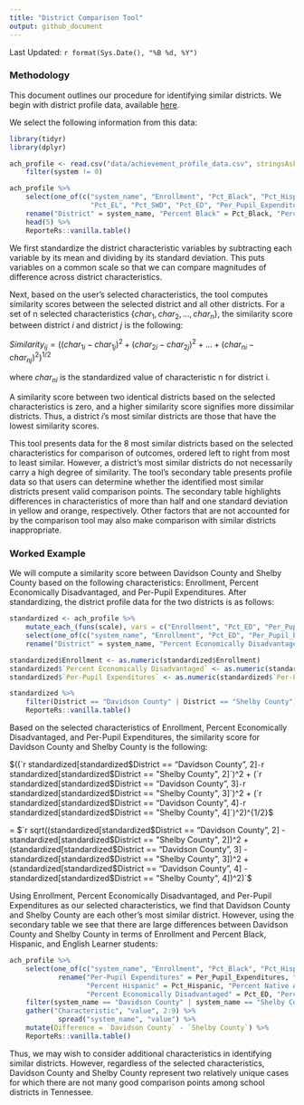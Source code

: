```yaml
---
title: "District Comparison Tool"
output: github_document
---
```


Last Updated: `r format(Sys.Date(), "%B %d, %Y")`

### Methodology

This document outlines our procedure for identifying similar districts. We begin with district profile data, available [here](http://www.tn.gov/education/topic/data-downloads). 

We select the following information from this data:

``` r
library(tidyr)
library(dplyr)

ach_profile <- read.csv("data/achievement_profile_data.csv", stringsAsFactors = FALSE) %>%
    filter(system != 0)

ach_profile %>% 
    select(one_of(c("system_name", "Enrollment", "Pct_Black", "Pct_Hispanic", "Pct_Native_American", 
                    "Pct_EL", "Pct_SWD", "Pct_ED", "Per_Pupil_Expenditures"))) %>%
    rename("District" = system_name, "Percent Black" = Pct_Black, "Percent Hispanic" = Pct_Hispanic, "Percent Native American" = Pct_Native_American, "Percent English Learners" = Pct_EL, "Percent Students with Disabilities" = Pct_SWD, "Percent Economically Disadvantaged" = Pct_ED, "Per-Pupil Expenditures" = Per_Pupil_Expenditures) %>%
    head(5) %>%
    ReporteRs::vanilla.table()

```

We first standardize the district characteristic variables by subtracting each variable by its mean and dividing by its standard deviation. This puts variables on a common scale so that we can compare magnitudes of difference across district characteristics.

Next, based on the user's selected characteristics, the tool computes similarity scores between the selected district and all other districts. For a set of n selected characteristics {$char_1, char_2, ..., char_n$}, the similarity score between district *i* and district *j* is the following:

$Similarity_{ij} = ((char_{1i} - char_{1j})^2 + (char_{2i} - char_{2j})^2 + ... + (char_{ni} - char_{nj})^2)^{1/2}$

where $char_{ni}$ is the standardized value of characteristic n for district i.

A similarity score between two identical districts based on the selected characteristics is zero, and a higher similarity score signifies more dissimilar districts. Thus, a district *i*'s most similar districts are those that have the lowest similarity scores. 

This tool presents data for the 8 most similar districts based on the selected characteristics for comparison of outcomes, ordered left to right from most to least similar. However, a district's most similar districts do not necessarily carry a high degree of similarity. The tool's secondary table presents profile data so that users can determine whether the identified most similar districts present valid comparison points. The secondary table highlights differences in characteristics of more than half and one standard deviation in yellow and orange, respectively. Other factors that are not accounted for by the comparison tool may also make comparison with similar districts inappropriate.

### Worked Example

We will compute a similarity score between Davidson County and Shelby County based on the following characteristics: Enrollment, Percent Economically Disadvantaged, and Per-Pupil Expenditures. After standardizing, the district profile data for the two districts is as follows:

``` r

standardized <- ach_profile %>%
    mutate_each_(funs(scale), vars = c("Enrollment", "Pct_ED", "Per_Pupil_Expenditures")) %>%
    select(one_of(c("system_name", "Enrollment", "Pct_ED", "Per_Pupil_Expenditures"))) %>%
    rename("District" = system_name, "Percent Economically Disadvantaged" = Pct_ED, "Per-Pupil Expenditures" = Per_Pupil_Expenditures)

standardized$Enrollment <- as.numeric(standardized$Enrollment)
standardized$`Percent Economically Disadvantaged` <- as.numeric(standardized$`Percent Economically Disadvantaged`)
standardized$`Per-Pupil Expenditures` <- as.numeric(standardized$`Per-Pupil Expenditures`)

standardized %>%
    filter(District == "Davidson County" | District == "Shelby County") %>%
    ReporteRs::vanilla.table()

```

Based on the selected characteristics of Enrollment, Percent Economically Disadvantaged, and Per-Pupil Expenditures, the similarity score for Davidson County and Shelby County is the following:

$((`r standardized[standardized$District == "Davidson County", 2]` - `r standardized[standardized$District == "Shelby County", 2]`)^2 + (`r standardized[standardized$District == "Davidson County", 3]` - `r standardized[standardized$District == "Shelby County", 3]`)^2 + (`r standardized[standardized$District == "Davidson County", 4]` - `r standardized[standardized$District == "Shelby County", 4]`)^2)^{1/2}$

= $`r sqrt((standardized[standardized$District == "Davidson County", 2] - standardized[standardized$District == "Shelby County", 2])^2 + (standardized[standardized$District == "Davidson County", 3] - standardized[standardized$District == "Shelby County", 3])^2 + (standardized[standardized$District == "Davidson County", 4] - standardized[standardized$District == "Shelby County", 4])^2)`$

Using Enrollment, Percent Economically Disadvantaged, and Per-Pupil Expenditures as our selected characteristics, we find that Davidson County and Shelby County are each other's most similar district. However, using the secondary table we see that there are large differences between Davidson County and Shelby County in terms of Enrollment and Percent Black, Hispanic, and English Learner students:

```r

ach_profile %>%
    select(one_of(c("system_name", "Enrollment", "Pct_Black", "Pct_Hispanic", "Pct_Native_American", "Pct_ED", "Pct_SWD", "Pct_EL", "Per_Pupil_Expenditures"))) %>%
            rename("Per-Pupil Expenditures" = Per_Pupil_Expenditures, "Percent Black" = Pct_Black,
                   "Percent Hispanic" = Pct_Hispanic, "Percent Native American" = Pct_Native_American, 
                   "Percent Economically Disadvantaged" = Pct_ED, "Percent Students with Disabilities" = Pct_SWD, "Percent English Learners" = Pct_EL) %>%
    filter(system_name == "Davidson County" | system_name == "Shelby County") %>%
    gather("Characteristic", "value", 2:9) %>%
            spread("system_name", "value") %>%
    mutate(Difference = `Davidson County` - `Shelby County`) %>%
    ReporteRs::vanilla.table()


```

Thus, we may wish to consider additional characteristics in identifying similar districts. However, regardless of the selected characteristics, Davidson County and Shelby County represent two relatively unique cases for which there are not many good comparison points among school districts in Tennessee.
